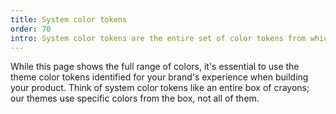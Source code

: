 ```yaml
---
title: System color tokens
order: 70
intro: System color tokens are the entire set of color tokens from which our themes are built.
---
```



While this page shows the full range of colors, it's essential to use the theme color tokens identified for your brand's experience when building your product. Think of system color tokens like an entire box of crayons; our themes use specific colors from the box, not all of them.

<ColorRamps />

<ColorContrastGuidelines />
